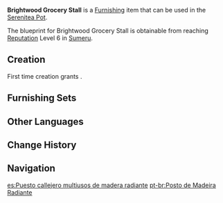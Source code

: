 {{Furnishing Infobox
|id             = 370320
|image          = Item Brightwood Grocery Stall.png
|category       = Building
|subcategory    = Mercantile
|quality        = 3
|adeptal_energy = 60
|load           = 95
|reduced_load   = 71
|description    = An open-air store made from a Brightwood frame and a delicately-patterned cloth ceiling with dimensions that are just right. The tabletop and goods storage look quite ordinary, but their measurements have been very carefully calculated such that many different products can be displayed to customers at the best possible angle. As such, this sort of store can have many functions, thus giving it the reputation of being an "all-purpose store."
|blueprint      = Reach [[Reputation]] Level 6 in [[Sumeru]]
|source1        = 
}}
'''Brightwood Grocery Stall''' is a [[Furnishing]] item that can be used in the [[Serenitea Pot]].

The blueprint for Brightwood Grocery Stall is obtainable from reaching [[Reputation]] Level 6 in [[Sumeru]].

==Creation==
First time creation grants {{Item|Trust|24|x=60}}.
{{Recipe
|type = Creation
|time = 14h
|Brightwood = 12
|Fabric = 4
|sort = Brightwood;Fabric
}}

==Furnishing Sets==
{{Craft Usage}}

==Other Languages==
{{Other Languages
|en      = Brightwood Grocery Stall
|zhs     = 辉木布顶百用店
|zhs_rm  = Huīmù Bù Dǐng Bǎiyòng-diàn
|zht     = 輝木布頂百用店
|zht_rm  = Huīmù Bù Dǐng Bǎiyòng-diàn
|zh_tl   = 
|ja      = 輝光の布屋根万屋
|ja_rm   = Akimitsu no Fuyane Yorozuya{{Assumed}}
|ja_tl   = Brightwood Cloth-Roof General Store
|ko      = 빛나는 나무 원목의 천막 잡화점
|ko_rm   = Binnaneun Namu Wonmok-ui Cheonmak Japhwajeom
|ko_tl   = Shining Tree Hardwood's Tent General Store
|es      = Puesto callejero multiusos de madera radiante
|es_tl   = Brightwood Multipurpose Street Stall
|fr      = Étal d'épicerie en bois radiant
|fr_tl   = {{tt|Brightwood|Radiant Wood}} Grocery Stall
|ru      = Продуктовый магазин из сияющей древесины
|ru_tl   = Brightwood Grocery Store
|th      = ร้านสารพัดอย่างจากไม้ Brightwood
|th_rm   = 
|th_tl   = 
|vi      = Quầy Hàng Mái Vải
|vi_tl   = 
|de      = „Allzweck-Laden aus Hellholz“
|de_tl   = "All Purpose Brightwood Shop"
|id      = Kios Grosir Brightwood
|id_tl   = Brightwood Grocery Stall
|pt      = Posto de Madeira Radiante
|pt_tl   = 
|tr      = Sarmal Dükkan Tezgahı
|tr_tl   = 
|it      = Bancarella alimentare in Legno dello splendore
|it_tl   = 
}}

==Change History==
{{Change History|3.0}}

==Navigation==
{{Furnishing Navbox|exterior}}

[[es:Puesto callejero multiusos de madera radiante]]
[[pt-br:Posto de Madeira Radiante]]